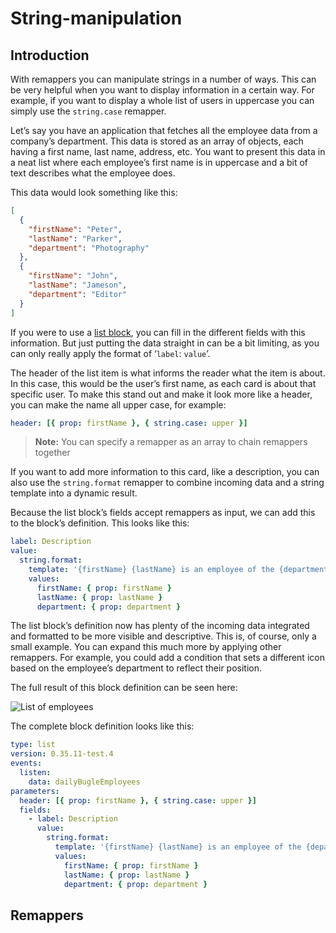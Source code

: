 
# String-manipulation

## Introduction

With remappers you can manipulate strings in a number of ways. This can be very helpful when you
want to display information in a certain way. For example, if you want to display a whole list of
users in uppercase you can simply use the `string.case` remapper.

Let’s say you have an application that fetches all the employee data from a company’s department.
This data is stored as an array of objects, each having a first name, last name, address, etc. You
want to present this data in a neat list where each employee’s first name is in uppercase and a bit
of text describes what the employee does.

This data would look something like this:

```json
[
  {
    "firstName": "Peter",
    "lastName": "Parker",
    "department": "Photography"
  },
  {
    "firstName": "John",
    "lastName": "Jameson",
    "department": "Editor"
  }
]
```

If you were to use a [list block](/blocks/@appsemble/list), you can fill in the different fields
with this information. But just putting the data straight in can be a bit limiting, as you can only
really apply the format of ‘`label`: `value`’.

The header of the list item is what informs the reader what the item is about. In this case, this
would be the user’s first name, as each card is about that specific user. To make this stand out and
make it look more like a header, you can make the name all upper case, for example:

```yaml
header: [{ prop: firstName }, { string.case: upper }]
```

> **Note:** You can specify a remapper as an array to chain remappers together

If you want to add more information to this card, like a description, you can also use the
`string.format` remapper to combine incoming data and a string template into a dynamic result.

Because the list block’s fields accept remappers as input, we can add this to the block’s
definition. This looks like this:

```yaml
label: Description
value:
  string.format:
    template: '{firstName} {lastName} is an employee of the {department} department!'
    values:
      firstName: { prop: firstName }
      lastName: { prop: lastName }
      department: { prop: department }
```

The list block’s definition now has plenty of the incoming data integrated and formatted to be more
visible and descriptive. This is, of course, only a small example. You can expand this much more by
applying other remappers. For example, you could add a condition that sets a different icon based on
the employee’s department to reflect their position.

The full result of this block definition can be seen here:

![List of employees](../../../../../config/assets/remapper-tutorial/employee-list-example.png 'List of employees')

The complete block definition looks like this:

```yaml
type: list
version: 0.35.11-test.4
events:
  listen:
    data: dailyBugleEmployees
parameters:
  header: [{ prop: firstName }, { string.case: upper }]
  fields:
    - label: Description
      value:
        string.format:
          template: '{firstName} {lastName} is an employee of the {department} department!'
          values:
            firstName: { prop: firstName }
            lastName: { prop: lastName }
            department: { prop: department }
```

## Remappers

<RemapperRef remappers={referenceSchemas.stringRemappers} />
